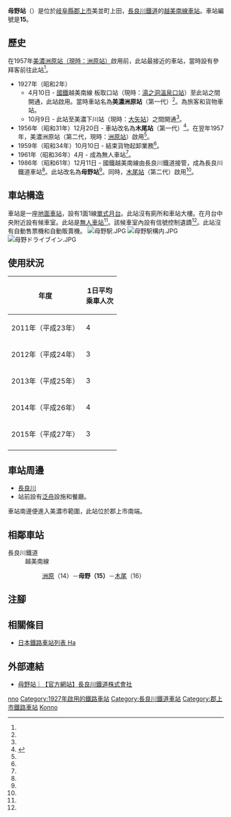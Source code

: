 {{NoteTA
|T=zh-hans:母野站;zh-hk:母野站;zh-tw:母野車站;
|1=zh-hans:母野站;zh-hk:母野站;zh-tw:母野車站;
}}
{{Infobox station
|公司色 = blue
|站名 = 母野*
|圖片 = 母野駅入り口.JPG
|圖片說明 = 車站入口
|日文原名 = 母野
|平假名 = はんの
|羅馬拼音 = Hanno
|副站名 = 
|電報略號 = ハノ<br>ミス（美濃洲原站時代）<br>コン（木尾站時代）
|所在地 = {{JPN}}[[岐阜縣|岐阜縣]][[郡上市|郡上市]]美並町上田
|座標 = {{coord|35|35|55.55|N|136|56|31.14|E|type:railwaystation_region:JP-24|display=inline,title}}
|車站構造 = [[地面車站|地面車站]]
|月台配置 = 1面1線<ref name="改称"/>
|啟用年月日 = 1927年（昭和2年）4月10日<ref name="sone26">{{Cite book|author={{Translink|ja|曽根悟|曾根悟}}（監修）|title=週刊 歴史でめぐる鉄道全路線 公営鉄道・私鉄|editor=朝日新聞出版分冊百科編集部（編集）|publisher={{Translink|ja|朝日新聞出版}}|series=週刊朝日百科|volume=26号 長良川鉄道・明知鉄道・樽見鉄道・三岐鉄道・伊勢鉄道|date=2011-09-18|page=10-11|language=ja}}</ref>
|廢站年月日 = 
|乘客人數 = 3
|上下車人次 = 
|統計年度 = 2015
|轉車 = 
|全寬備註 = [[無人車站|無人車站]]<ref name="改称"/><br>*在1956年前，此站曾經名為美濃洲原站。<br>在1956年至1986年之間，此站曾經名為木尾站。
|adjacent = {{Adjacent stations|system=長良川鐵道|line=越美南線|left=洲原|right=木尾|note-left=14<br>1.4km|note-mid=15<br>距離[[美濃太田站|美濃太田]]26.1km|note-right=16<br>1.2km}}
}}
'''母野站'''（{{jpn|j=母野駅|hg=はんのえき|rm=Hanno eki|f=y}}）是位於[[岐阜縣|岐阜縣]][[郡上市|郡上市]]美並町上田，[[長良川鐵道|長良川鐵道]]的[[越美南線|越美南線]][[鐵路車站|車站]]。車站編號是'''15'''。

== 歷史 ==
在1957年[[洲原站|美濃洲原站（現時：洲原站）]]啟用前，此站最接近{{Translink|ja|洲原神社}}的車站，當時設有參拜客前往此站<ref name="改称"/>。
* 1927年（昭和2年）
** 4月10日 - [[日本國有鐵道|國鐵]]越美南線 板取口站（現時：[[湯之洞溫泉口站|湯之洞溫泉口站]]）至此站之間開通，此站啟用。當時車站名為'''美濃洲原站'''（第一代）<ref name="sone26"/>。為旅客和貨物車站。
** 10月9日 - 此站至美濃下川站（現時：[[大矢站|大矢站]]）之間開通<ref name="sone26"/>。
* 1956年（昭和31年）12月20日 - 車站改名為'''木尾站'''（第一代）<ref name="改称">{{Cite news |title=駅を降りたら～長鉄紀行～ 母野駅 お洲原参りにぎわった|newspaper=[[中日新聞|中日新聞]] |publisher=[[中日新聞社|中日新聞社]] |page=18（中農版） |date=2013-02-08|language=ja}}</ref>。在翌年1957年，美濃洲原站（第二代，現時：[[洲原站|洲原站]]）啟用<ref name="改称"/>。
* 1959年（昭和34年）10月10日 - 結束貨物起卸業務<ref name="改称"/>。
* 1961年（昭和36年）4月 - 成為無人車站<ref name="改称"/>。
* 1986年（昭和61年）12月11日 - 國鐵越美南線由長良川鐵道接管，成為長良川鐵道車站<ref name="sone26"/>。此站改名為'''母野站'''<ref name="sone26"/>。同時，[[木尾站|木尾站]]（第二代）啟用<ref name="sone26"/>。

== 車站構造 ==
車站是一座[[地面車站|地面車站]]，設有1面1線[[單式月台|單式月台]]。此站沒有廁所和車站大樓。在月台中央附近設有候車室。此站是[[無人車站|無人車站]]<ref name="改称"/>。該候車室內設有信號控制遺蹟<ref name="改称"/>。此站沒有自動售票機和自動販賣機。
[[File:母野駅.JPG|thumb]]
[[File:母野駅構内.JPG|thumb]]
[[File:母野ドライブイン.JPG|thumb]]

== 使用狀況 ==
{| class="wikitable"  style="text-align:right;"
|-
!rowspan="1"|年度
!colspan="2"|1日平均<br>乘車人次
|-
|2011年（平成23年） ||4
|-
|2012年（平成24年） ||3
|-
|2013年（平成25年） ||3
|-
|2014年（平成26年） ||4
|-
|2015年（平成27年） ||3
|-
|}

== 車站周邊 ==
*[[長良川|長良川]]
* 站前設有[[泛舟|泛舟]]設施和餐廳。

車站南邊便進入美濃市範圍，此站位於郡上市南端。

== 相鄰車站 ==
; 長良川鐵道
: 越美南線
:: [[洲原站|洲原]]（14）－'''母野（15）'''－[[木尾站|木尾]]（16）
== 注腳 ==
{{Reflist}}
== 相關條目 ==
* [[日本鐵路車站列表_Ha|日本鐵路車站列表 Ha]]
== 外部連結 ==
* [http://www.nagatetsu.co.jp/route/hanno/ 母野站｜【官方網站】長良川鐵道株式會社] {{Wayback|url=http://www.nagatetsu.co.jp/route/hanno/ |date=20200719230728 }}{{ja icon}}
{{越美南線}}
{{DEFAULTSORT:Hanno}}
[[Category:日本鐵路車站_Ha|nno]]
[[Category:1927年啟用的鐵路車站|Category:1927年啟用的鐵路車站]]
[[Category:長良川鐵道車站|Category:長良川鐵道車站]]
[[Category:郡上市鐵路車站|Category:郡上市鐵路車站]]
[[Category:日本國有鐵道廢站|Konno]]